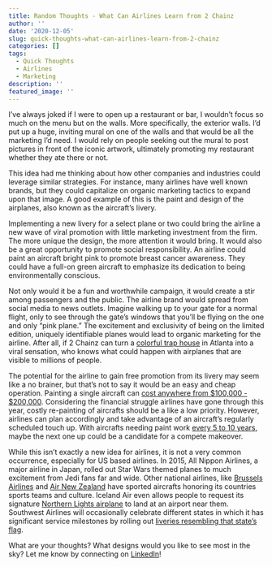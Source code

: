 ```yaml
---
title: Random Thoughts - What Can Airlines Learn from 2 Chainz
author: ''
date: '2020-12-05'
slug: quick-thoughts-what-can-airlines-learn-from-2-chainz
categories: []
tags:
  - Quick Thoughts
  - Airlines
  - Marketing
description: ''
featured_image: ''
---
```


I’ve always joked if I were to open up a restaurant or bar, I wouldn’t focus so much on the menu but on the walls. More specifically, the exterior walls. I’d put up a huge, inviting mural on one of the walls and that would be all the marketing I’d need. I would rely on people seeking out the mural to post pictures in front of the iconic artwork, ultimately promoting my restaurant whether they ate there or not. 

This idea had me thinking about how other companies and industries could leverage similar strategies. For instance, many airlines have well known brands, but they could capitalize on organic marketing tactics to expand upon that image. A good example of this is the paint and design of the airplanes, also known as the aircraft’s livery.

Implementing a new livery for a select plane or two could bring the airline a new wave of viral promotion with little marketing investment from the firm. The more unique the design, the more attention it would bring. It would also be a great opportunity to promote social responsibility. An airline could paint an aircraft bright pink to promote breast cancer awareness. They could have a full-on green aircraft to emphasize its dedication to being environmentally conscious. 

Not only would it be a fun and worthwhile campaign, it would create a stir among passengers and the public. The airline brand would spread from social media to news outlets. Imagine walking up to your gate for a normal flight, only to see through the gate's windows that you'll be flying on the one and only “pink plane.” The excitement and exclusivity of being on the limited edition, uniquely identifiable planes would lead to organic marketing for the airline. After all, if 2 Chainz can turn a [colorful trap house](https://theundefeated.com/features/rapper-2-chainz-transforms-his-pink-trap-house-into-an-hiv-testing-center/) in Atlanta into a viral sensation, who knows what could happen with airplanes that are visible to millions of people.

The potential for the airline to gain free promotion from its livery may seem like a no brainer, but that's not to say it would be an easy and cheap operation. Painting a single aircraft can [cost anywhere from $100,000 - $200,000](https://www.wsj.com/articles/SB10001424127887323968304578247681812331570). Considering the financial struggle airlines have gone through this year, costly re-painting of aircrafts should be a like a low priority. However, airlines can plan accordingly and take advantage of an aircraft's regularly scheduled touch up. With aircrafts needing paint work [every 5 to 10 years](https://aviation.stackexchange.com/questions/13738/how-much-does-it-cost-to-give-an-airliner-a-fresh-coat-of-paint), maybe the next one up could be a candidate for a compete makeover. 

While this isn't exactly a new idea for airlines, it is not a very common occurrence, especially for US based airlines. In 2015, All Nippon Airlines, a major airline in Japan, rolled out Star Wars themed planes to much excitement from Jedi fans far and wide. Other national airlines, like [Brussels Airlines](https://www.brusselsairlines.com/com/misc/belgian-icons.aspx?utm_source=awin&utm_medium=affiliate&utm_campaign=sn_us_en_alwayson&utm_content=sn&utm_term=awin_78888&awc=5637_1607187078_279aac16f7a47eb210c247f1c524163b) and [Air New Zealand](https://cargofacts.com/allposts/news/air-new-zealand-all-blacks-777/) have sported aircrafts honoring its countries sports teams and culture. Iceland Air even allows people to request its signature [Northern Lights airplane](https://www.icelandair.com/about/our-fleet/hekla-aurora/) to land at an airport near them. Southwest Airlines will occasionally celebrate different states in which it has significant service milestones by rolling out [liveries resembling that state's flag](https://www.bizjournals.com/losangeles/news/2019/02/21/southwest-airlines-uniquely-painted-planes.html).

What are your thoughts? What designs would you like to see most in the sky? Let me know by connecting on [LinkedIn](https://www.linkedin.com/in/jay-cromwell-45329973/)!






